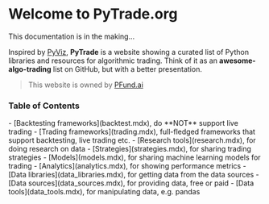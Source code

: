 
# Welcome to PyTrade.org

<Callout type="warning" emoji="⚠️">
  This documentation is in the making...
</Callout>

Inspired by [PyViz](https://pyviz.org/), **PyTrade** is a website showing a curated list of Python libraries and resources for algorithmic trading.
Think of it as an **awesome-algo-trading** list on GitHub, but with a better presentation.

> This website is owned by [PFund.ai](https://pfund.ai)


### Table of Contents
<div style={{fontSize: '18px'}}>
  - [Backtesting frameworks](backtest.mdx), do **NOT** support live trading
  - [Trading frameworks](trading.mdx), full-fledged frameworks that support backtesting, live trading etc.
  - [Research tools](research.mdx), for doing research on data
  - [Strategies](strategies.mdx), for sharing trading strategies
  - [Models](models.mdx), for sharing machine learning models for trading 
  - [Analytics](analytics.mdx), for showing performance metrics
  - [Data libraries](data_libraries.mdx), for getting data from the data sources
  - [Data sources](data_sources.mdx), for providing data, free or paid
  - [Data tools](data_tools.mdx), for manipulating data, e.g. pandas
</div>